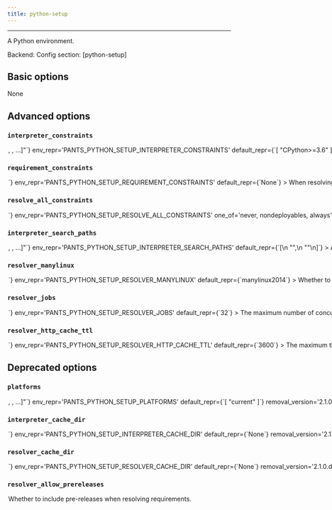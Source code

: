 ```yaml
---
title: python-setup
---
```



---


A Python environment.

Backend: <span className="color--primary"></span>
Config section: <span className="color--primary">[python-setup]</span>

<span className={styles.options}>

## Basic options

None

## Advanced options


### `interpreter_constraints`

<Option
  cli_repr={`--python-setup-interpreter-constraints="[<requirement>, <requirement>, ...]"`}
  env_repr='PANTS_PYTHON_SETUP_INTERPRETER_CONSTRAINTS'
  default_repr={`[
  "CPython>=3.6"
]`}
>

Constrain the selected Python interpreter. Specify with requirement syntax, e.g. &#x27;CPython&#x3E;=2.7,&#x3C;3&#x27; (A CPython interpreter with version &#x3E;=2.7 AND version &#x3C;3)or &#x27;PyPy&#x27; (A pypy interpreter of any version). Multiple constraint strings will be ORed together. These constraints are used as the default value for the `compatibility` field of Python targets.

</Option>

### `requirement_constraints`

<Option
  cli_repr={`--python-setup-requirement-constraints=<file_option>`}
  env_repr='PANTS_PYTHON_SETUP_REQUIREMENT_CONSTRAINTS'
  default_repr={`None`}
>

When resolving third-party requirements, use this constraints file to determine which versions to use. See https://pip.pypa.io/en/stable/user_guide/#constraints-files for more information on the format of constraint files and how constraints are applied in Pex and pip.

</Option>

### `resolve_all_constraints`

<Option
  cli_repr={`--python-setup-resolve-all-constraints=<ResolveAllConstraintsOption>`}
  env_repr='PANTS_PYTHON_SETUP_RESOLVE_ALL_CONSTRAINTS'
  one_of='never, nondeployables, always'
  default_repr={`nondeployables`}
>

If set, and the requirements of the code being operated on are a subset of the constraints file, then the entire constraints file will be used instead of the subset. If unset, or any requirement of the code being operated on is not in the constraints file, each subset will be independently resolved as needed, which is more correct - work is only invalidated if a requirement it actually depends on changes - but also a lot slower, due to the extra resolving. 

* `never` will always use proper subsets, regardless of the goal being run.
* `nondeployables` will use proper subsets for `./pants package`, but otherwise attempt to use a single resolve.
* `always` will always attempt to use a single resolve.

Requires [python-setup].requirement_constraints to be set.

</Option>

### `interpreter_search_paths`

<Option
  cli_repr={`--python-setup-interpreter-search-paths="[<binary-paths>, <binary-paths>, ...]"`}
  env_repr='PANTS_PYTHON_SETUP_INTERPRETER_SEARCH_PATHS'
  default_repr={`[\n  "<PYENV>",\n  "<PATH>"\n]`}
>

A list of paths to search for Python interpreters that match your project&#x27;s interpreter constraints. You can specify absolute paths to interpreter binaries and/or to directories containing interpreter binaries. The order of entries does not matter. The following special strings are supported:

* &#x22;&#x3C;PATH&#x3E;&#x22;, the contents of the PATH env var
* &#x22;&#x3C;PYENV&#x3E;&#x22;, all Python versions under $(pyenv root)/versions
* &#x22;&#x3C;PYENV_LOCAL&#x3E;&#x22;, the Pyenv interpreter with the version in BUILD_ROOT/.python-version
* &#x22;&#x3C;PEXRC&#x3E;&#x22;, paths in the PEX_PYTHON_PATH variable in /etc/pexrc or ~/.pexrc

</Option>

### `resolver_manylinux`

<Option
  cli_repr={`--python-setup-resolver-manylinux=<str>`}
  env_repr='PANTS_PYTHON_SETUP_RESOLVER_MANYLINUX'
  default_repr={`manylinux2014`}
>

Whether to allow resolution of manylinux wheels when resolving requirements for foreign linux platforms. The value should be a manylinux platform upper bound, e.g.: &#x27;manylinux2010&#x27;, or else the string &#x27;no&#x27; to disallow.

</Option>

### `resolver_jobs`

<Option
  cli_repr={`--python-setup-resolver-jobs=<int>`}
  env_repr='PANTS_PYTHON_SETUP_RESOLVER_JOBS'
  default_repr={`32`}
>

The maximum number of concurrent jobs to build wheels with. Because Pants can run multiple subprocesses in parallel, the maximum total parallelism will be `--process-execution-{local,remote}-parallelism x --python-setup-resolver-jobs`. Setting this option higher may result in better parallelism, but, if set too high, may result in starvation and Out of Memory errors.

</Option>

### `resolver_http_cache_ttl`

<Option
  cli_repr={`--python-setup-resolver-http-cache-ttl=<int>`}
  env_repr='PANTS_PYTHON_SETUP_RESOLVER_HTTP_CACHE_TTL'
  default_repr={`3600`}
>

The maximum time (in seconds) for items in the HTTP cache. When the cache expires,the PEX resolver will make network requests to see if new versions of your requirements are available.

</Option>

## Deprecated options


### `platforms`

<Option
  cli_repr={`--python-setup-platforms="[<platform>, <platform>, ...]"`}
  env_repr='PANTS_PYTHON_SETUP_PLATFORMS'
  default_repr={`[
  "current"
]`}
  removal_version='2.1.0.dev0'
  removal_hint={'The option `--python-setup-platforms` does not do anything anymore. Instead, explicitly set the `platforms` field on each `pex_binary` target.'}
>

A list of platforms to be supported by this Python environment. Each platformis a string, as returned by pkg_resources.get_supported_platform().

</Option>

### `interpreter_cache_dir`

<Option
  cli_repr={`--python-setup-interpreter-cache-dir=<dir>`}
  env_repr='PANTS_PYTHON_SETUP_INTERPRETER_CACHE_DIR'
  default_repr={`None`}
  removal_version='2.1.0.dev0'
  removal_hint={'The option `--python-setup-interpreter-cache-dir` does not do anything anymore.Instead, use the global option `--named-caches-dir`.'}
>

The parent directory for the interpreter cache. If unspecified, a standard path under the workdir is used.

</Option>

### `resolver_cache_dir`

<Option
  cli_repr={`--python-setup-resolver-cache-dir=<dir>`}
  env_repr='PANTS_PYTHON_SETUP_RESOLVER_CACHE_DIR'
  default_repr={`None`}
  removal_version='2.1.0.dev0'
  removal_hint={'The option `--python-setup-resolver-cache-dir` does not do anything anymore. Instead, use the global option `--named-caches-dir`.'}
>

The parent directory for the requirement resolver cache. If unspecified, a standard path under the workdir is used.

</Option>

### `resolver_allow_prereleases`

<Option
  cli_repr={`--[no-]python-setup-resolver-allow-prereleases`}
  env_repr='PANTS_PYTHON_SETUP_RESOLVER_ALLOW_PRERELEASES'
  default_repr={`None`}
  removal_version='2.1.0.dev0'
  removal_hint={'The option `--python-setup-resolver-allow-prereleases` does not no anything. To use a pre-release, explicitly use that pre-release version in your requirement string, e.g. `my_dist==99.0.dev0`.'}
>

Whether to include pre-releases when resolving requirements.

</Option>


</span>